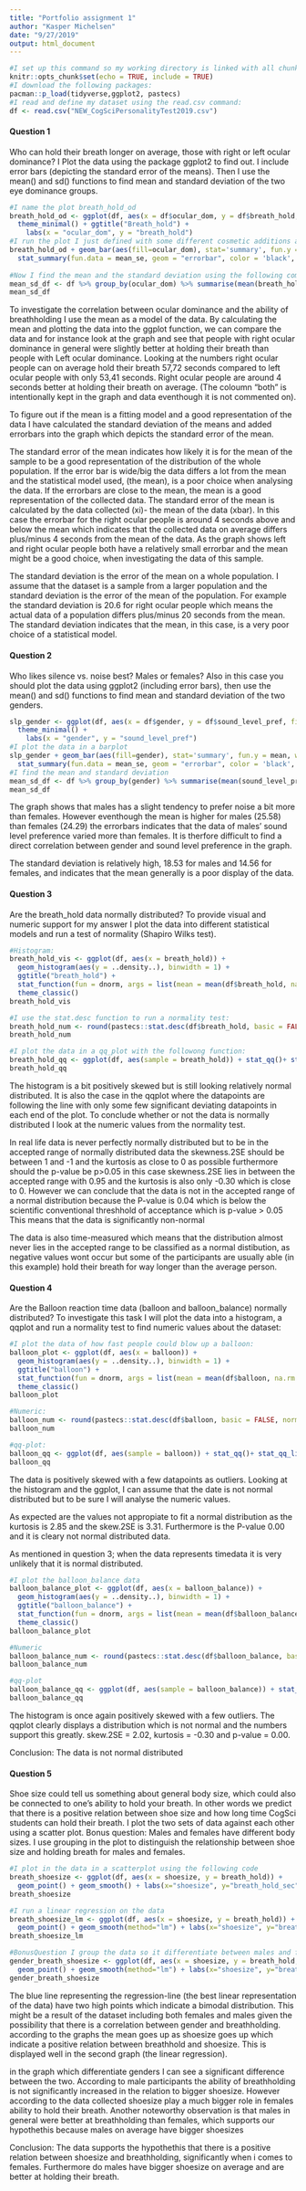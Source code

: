 ```yaml
---
title: "Portfolio assignment 1"
author: "Kasper Michelsen"
date: "9/27/2019"
output: html_document
---
```


```r
#I set up this command so my working directory is linked with all chunks in the document
knitr::opts_chunk$set(echo = TRUE, include = TRUE)
#I download the following packages:
pacman::p_load(tidyverse,ggplot2, pastecs)
#I read and define my dataset using the read.csv command:
df <- read.csv("NEW_CogSciPersonalityTest2019.csv")
```

#### Question 1

Who can hold their breath longer on average, those with right or left ocular dominance? I Plot the data using the package ggplot2 to find out. I include error bars (depicting the standard error of the means). Then I use the mean() and sd() functions to find mean and standard deviation of the two eye dominance groups.

```r
#I name the plot breath_hold_od
breath_hold_od <- ggplot(df, aes(x = df$ocular_dom, y = df$breath_hold, fill = df$ocular_dom)) +
  theme_minimal() + ggtitle("Breath_hold") +
    labs(x = "ocular_dom", y = "breath_hold") 
#I run the plot I just defined with some different cosmetic additions and with the errorbar which shows the standard error of the mean
breath_hold_od + geom_bar(aes(fill=ocular_dom), stat='summary', fun.y = mean, width = 0.5) +
  stat_summary(fun.data = mean_se, geom = "errorbar", color = 'black', width = 0.1) 
        
#Now I find the mean and the standard deviation using the following command:
mean_sd_df <- df %>% group_by(ocular_dom) %>% summarise(mean(breath_hold), sd(breath_hold), n())
mean_sd_df
```

To investigate the correlation between ocular dominance and the ability of breathholding I use the mean as a model of the data. By calculating the mean and plotting the data into the ggplot function, we can compare the data and for instance look at the graph and see that people with right ocular dominance in general were slightly better at holding their breath than people with Left ocular dominance. Looking at the numbers right ocular people can on average hold their breath 57,72 seconds compared to left ocular people with only 53,41 seconds. Right ocular people are around 4 seconds better at holding their breath on average. (The coloumn "both" is intentionally kept in the graph and data eventhough it is not commented on).

To figure out if the mean is a fitting model and a good representation of the data I have calculated the standard deviation of the means and added errorbars into the graph which depicts the standard error of the mean.

The standard error of the mean indicates how likely it is for the mean of the sample to be a good representation of the distribution of the whole population. If the error bar is wide/big the data differs a lot from the mean and the statistical model used, (the mean), is a poor choice when analysing the data. If the errorbars are close to the mean, the mean is a good representation of the collected data. The standard error of the mean is calculated by the data collected (xi)- the mean of the data (xbar). In this case the errorbar for the right ocular people is around 4 seconds above and below the mean which indicates that the collected data on average differs plus/minus 4 seconds from the mean of the data. As the graph shows left and right ocular people both have a relatively small errorbar and the mean might be a good choice, when investigating the data of this sample.

The standard deviation is the error of the mean on a whole population. I assume that the dataset is a sample from a larger population and the standard deviation is the error of the mean of the population. For example the standard deviation is 20.6 for right ocular people which means the actual data of a population differs plus/minus 20 seconds from the mean. The standard deviation indicates that the mean, in this case, is a very poor choice of a statistical model. 



#### Question 2

Who likes silence vs. noise best? Males or females? Also in this case you should plot the data using ggplot2 (including error bars), then use the mean() and sd() functions to find mean and standard deviation of the two genders.

```r
slp_gender <- ggplot(df, aes(x = df$gender, y = df$sound_level_pref, fill = df$gender)) +
  theme_minimal() +
    labs(x = "gender", y = "sound_level_pref") 
#I plot the data in a barplot
slp_gender + geom_bar(aes(fill=gender), stat='summary', fun.y = mean, width = 0.5) +
  stat_summary(fun.data = mean_se, geom = "errorbar", color = 'black', width = 0.1) 
#I find the mean and standard deviation
mean_sd_df <- df %>% group_by(gender) %>% summarise(mean(sound_level_pref), sd(sound_level_pref), n())
mean_sd_df

```

The graph shows that males has a slight tendency to prefer noise a bit more than females. However eventhough the mean is higher for males (25.58) than females (24.29) the errorbars indicates that the data of males' sound level preference varied more than females. It is therfore difficult to find a direct correlation between gender and sound level preference in the graph. 

The standard deviation is relatively high, 18.53 for males and 14.56 for females, and indicates that the mean generally is a poor display of the data. 


#### Question 3

Are the breath_hold data normally distributed? To provide visual and numeric support for my answer I plot the data into different statistical models and run a test of normality (Shapiro Wilks test).

```r
#Histogram:
breath_hold_vis <- ggplot(df, aes(x = breath_hold)) +
  geom_histogram(aes(y = ..density..), binwidth = 1) +
  ggtitle("breath_hold") +
  stat_function(fun = dnorm, args = list(mean = mean(df$breath_hold, na.rm = TRUE), sd = sd(df$breath_hold, na.rm = TRUE)), colour= "darkgreen", size = 1)+
  theme_classic()
breath_hold_vis

#I use the stat.desc function to run a normality test:
breath_hold_num <- round(pastecs::stat.desc(df$breath_hold, basic = FALSE, norm = TRUE), digits = 2)
breath_hold_num

#I plot the data in a qq_plot with the followong function:
breath_hold_qq <- ggplot(df, aes(sample = breath_hold)) + stat_qq()+ stat_qq_line(colour = "red")
breath_hold_qq

```
The histogram is a bit positively skewed but is still looking relatively normal distributed. It is also the case in the qqplot where the datapoints are following the line with only some few significant deviating datapoints in each end of the plot. To conclude whether or not the data is normally distributed I look at the numeric values from the normality test. 

In real life data is never perfectly normally distributed but to be in the accepted range of normally distributed data the skewness.2SE should be between 1 and -1 and the kurtosis as close to 0 as possible furthermore should the p-value be p>0.05
in this case skewness.2SE lies in between the accepted range with 0.95 and the kurtosis is also only -0.30 which is close to 0. However we can conclude that the data is not in the accepted range of a normal distribution because the P-value is 0.04 which is below the scientific conventional threshhold of acceptance which is 
p-value > 0.05
This means that the data is significantly non-normal

The data is also time-measured which means that the distribution almost never lies in the accepted range to be classified as a normal distibution, as negative values wont occur but some of the participants are usually able (in this example) hold their breath for way longer than the average person.


#### Question 4

Are the Balloon reaction time data (balloon and balloon_balance) normally distributed? To investigate this task I will plot the data into a histogram, a qqplot and run a normality test to find numeric values about the dataset:

```r
#I plot the data of how fast people could blow up a balloon:
balloon_plot <- ggplot(df, aes(x = balloon)) +
  geom_histogram(aes(y = ..density..), binwidth = 1) +
  ggtitle("balloon") +
  stat_function(fun = dnorm, args = list(mean = mean(df$balloon, na.rm = TRUE), sd = sd(df$balloon, na.rm = TRUE)), colour= "darkgreen", size = 1)+
  theme_classic()
balloon_plot

#Numeric:
balloon_num <- round(pastecs::stat.desc(df$balloon, basic = FALSE, norm = TRUE), digits = 2)
balloon_num

#qq-plot:
balloon_qq <- ggplot(df, aes(sample = balloon)) + stat_qq()+ stat_qq_line(colour = "red")
balloon_qq

```

The data is positively skewed with a few datapoints as outliers. Looking at the histogram and the ggplot, I can assume that the date is not normal distributed but to be sure I will analyse the numeric values. 

As expected are the values not appropiate to fit a normal distribution as the kurtosis is 2.85 and the skew.2SE is 3.31. Furthermore is the P-value 0.00 and it is cleary not normal distributed data.

As mentioned in question 3; when the data represents timedata it is very unlikely that it is normal distributed.


```r
#I plot the balloon_balance data
balloon_balance_plot <- ggplot(df, aes(x = balloon_balance)) +
  geom_histogram(aes(y = ..density..), binwidth = 1) +
  ggtitle("balloon_balance") +
  stat_function(fun = dnorm, args = list(mean = mean(df$balloon_balance, na.rm = TRUE), sd = sd(df$balloon_balance, na.rm = TRUE)), colour= "darkgreen", size = 1)+
  theme_classic()
balloon_balance_plot

#Numeric
balloon_balance_num <- round(pastecs::stat.desc(df$balloon_balance, basic = FALSE, norm = TRUE), digits = 2)
balloon_balance_num

#qq-plot
balloon_balance_qq <- ggplot(df, aes(sample = balloon_balance)) + stat_qq()+ stat_qq_line(colour = "red")
balloon_balance_qq

```

The histogram is once again positively skewed with a few outliers. The qqplot clearly displays a distribution which is not normal and the numbers support this greatly. skew.2SE = 2.02, kurtosis = -0.30 and p-value = 0.00. 

Conclusion: The data is not normal distributed

#### Question 5

Shoe size could tell us something about general body size, which could also be connected to one's ability to hold your breath. In other words we predict that there is a positive relation between shoe size and how long time CogSci students can hold their breath. I plot the two sets of data against each other using a scatter plot. 
Bonus question: Males and females have different body sizes. I use grouping in the plot to distinguish the relationship between shoe size and holding breath for males and females.

```r
#I plot in the data in a scatterplot using the following code
breath_shoesize <- ggplot(df, aes(x = shoesize, y = breath_hold)) +
  geom_point() + geom_smooth() + labs(x="shoesize", y="breath_hold_sec")
breath_shoesize

#I run a linear regression on the data
breath_shoesize_lm <- ggplot(df, aes(x = shoesize, y = breath_hold)) +
  geom_point() + geom_smooth(method="lm") + labs(x="shoesize", y="breath_hold_sec")
breath_shoesize_lm

#BonusQuestion I group the data so it differentiate between males and females
gender_breath_shoesize <- ggplot(df, aes(x = shoesize, y = breath_hold, fill=gender)) +
  geom_point() + geom_smooth(method="lm") + labs(x="shoesize", y="breath_hold_sec")
gender_breath_shoesize
```

The blue line representing the regression-line (the best linear representation of the data) have two high points which indicate a bimodal distribution. This might be a result of the dataset including both females and males given the possibility that there is a correlation between gender and breathholding. according to the graphs the mean goes up as shoesize goes up which indicate a positive relation between breathhold and shoesize. This is displayed well in the second graph (the linear regression). 

in the graph which differentiate genders I can see a significant difference between the two. According to male participants the ability of breathholding is not significantly increased in the relation to bigger shoesize. However according to the data collected shoesize play a much bigger role in females ability to hold their breath. Another noteworthy observation is that males in general were better at breathholding than females, which supports our hypothethis because males on average have bigger shoesizes

Conclusion: The data supports the hypothethis that there is a positive relation between shoesize and breathholding, significantly when i comes to females. Furthermore do males have bigger shoesize on average and are better at holding their breath.

